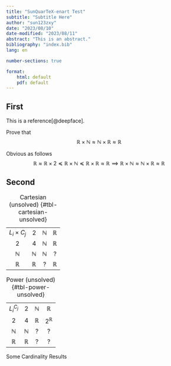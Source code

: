 ```yaml
---
title: "SunQuarTeX-enart Test"
subtitle: "Subtitle Here"
author: "sun123zxy"
date: "2023/08/10"
date-modified: "2023/08/11"
abstract: "This is an abstract."
bibliography: "index.bib"
lang: en

number-sections: true

format:
    html: default
    pdf: default
---
```


## First

This is a reference[@deepface].

::: {#exm-rtimesn}

Prove that
$$
\mathbb R \times \mathbb N \approx \mathbb N \times \mathbb R \approx \mathbb R
$$
:::

::: {.proof}

Obvious as follows
$$
\mathbb R \approx \mathbb R \times 2 \preccurlyeq \mathbb R \times \mathbb N \preccurlyeq \mathbb R \times \mathbb R \approx \mathbb R
\implies \mathbb R \times \mathbb N \approx \mathbb N \times \mathbb R \approx \mathbb R
$$
:::

## Second

::: {#tbl-panel-unsolved layout-ncol=2}
|||||
|:-:|:-:|:-:|:-:|
| $L_i \times C_j$   | $2$           | $\mathbb N$   | $\mathbb R$   |
| $2$                | $4$           | $\mathbb N$   | $\mathbb R$   |
| $\mathbb N$        | $\mathbb N$   | $\mathbb N$   | ?             |
| $\mathbb R$        | $\mathbb R$   | ?             | $\mathbb R$   |

:Cartesian (unsolved) {#tbl-cartesian-unsolved}

|||||
|:-:|:-:|:-:|:-:|
|$L_i^{C_j}$  | $2$           | $\mathbb N$   | $\mathbb R$     |      
|$2$          | $4$           | $\mathbb R$   | $2^{\mathbb R}$ | 
|$\mathbb N$  | $\mathbb N$   | ?             | ?               |
|$\mathbb R$  | $\mathbb R$   | ?             | ?               |

:Power (unsolved) {#tbl-power-unsolved}

Some Cardinality Results
:::